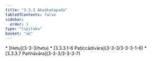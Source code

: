 ```yaml
---
title: "3.3.3 Abyākatapada"
tableOfContents: false
sidebar:
  order: 3
type: "tipitaka"
basket: "ab"
---
```



<DynamicBreadcrumb />



<TableOfContents>
* [Hetu](3-3-3/hetu)
* [3.3.3.1–6 Paṭiccādivāra](3-3-3/3-3-3-1–6)
* [3.3.3.7 Pañhāvāra](3-3-3/3-3-3-7)
</TableOfContents>